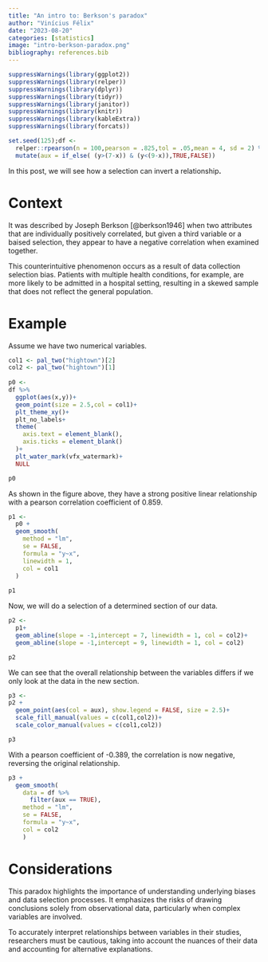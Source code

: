 ```yaml
---
title: "An intro to: Berkson's paradox"
author: "Vinícius Félix"
date: "2023-08-20"
categories: [statistics]
image: "intro-berkson-paradox.png"
bibliography: references.bib
---
```


```r
suppressWarnings(library(ggplot2))
suppressWarnings(library(relper))
suppressWarnings(library(dplyr))
suppressWarnings(library(tidyr))
suppressWarnings(library(janitor))
suppressWarnings(library(knitr))
suppressWarnings(library(kableExtra))
suppressWarnings(library(forcats))
```

```r

set.seed(125);df <-
  relper::rpearson(n = 100,pearson = .825,tol = .05,mean = 4, sd = 2) %>% 
  mutate(aux = if_else( (y>(7-x)) & (y<(9-x)),TRUE,FALSE))

```

In this post, we will see how a selection can invert a relationship**.**

# Context

It was described by Joseph Berkson [@berkson1946] when two attributes that are individually positively correlated, but given a third variable or a baised selection, they appear to have a negative correlation when examined together.

This counterintuitive phenomenon occurs as a result of data collection selection bias. Patients with multiple health conditions, for example, are more likely to be admitted in a hospital setting, resulting in a skewed sample that does not reflect the general population.

# Example

Assume we have two numerical variables.

```r

col1 <- pal_two("hightown")[2]
col2 <- pal_two("hightown")[1]  
  
p0 <-
df %>% 
  ggplot(aes(x,y))+
  geom_point(size = 2.5,col = col1)+
  plt_theme_xy()+
  plt_no_labels+
  theme(
    axis.text = element_blank(),
    axis.ticks = element_blank()
  )+
  plt_water_mark(vfx_watermark)+
  NULL

p0
```

As shown in the figure above, they have a strong positive linear relationship with a pearson correlation coefficient of 0.859.

```r

p1 <-
  p0 +
  geom_smooth(
    method = "lm",
    se = FALSE,
    formula = "y~x",
    linewidth = 1,
    col = col1
  )
  
p1
```

Now, we will do a selection of a determined section of our data.

```r

p2 <-  
  p1+
  geom_abline(slope = -1,intercept = 7, linewidth = 1, col = col2)+
  geom_abline(slope = -1,intercept = 9, linewidth = 1, col = col2)

p2
```

We can see that the overall relationship between the variables differs if we only look at the data in the new section.

```r

p3 <-
p2 +
  geom_point(aes(col = aux), show.legend = FALSE, size = 2.5)+
  scale_fill_manual(values = c(col1,col2))+
  scale_color_manual(values = c(col1,col2))

p3
```

With a pearson coefficient of -0.389, the correlation is now negative, reversing the original relationship.

```r

p3 + 
  geom_smooth(
    data = df %>% 
      filter(aux == TRUE),
    method = "lm",
    se = FALSE,
    formula = "y~x",
    col = col2
    )
```

# Considerations

This paradox highlights the importance of understanding underlying biases and data selection processes. It emphasizes the risks of drawing conclusions solely from observational data, particularly when complex variables are involved.

To accurately interpret relationships between variables in their studies, researchers must be cautious, taking into account the nuances of their data and accounting for alternative explanations.
